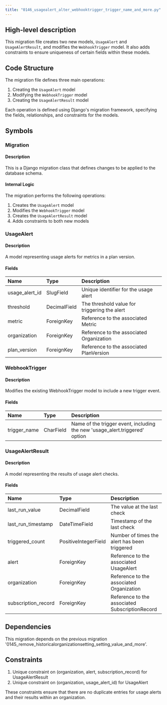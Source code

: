 ```yaml
---
title: "0146_usagealert_alter_webhooktrigger_trigger_name_and_more.py"
---
```


## High-level description
This migration file creates two new models, `UsageAlert` and `UsageAlertResult`, and modifies the `WebhookTrigger` model. It also adds constraints to ensure uniqueness of certain fields within these models.

## Code Structure
The migration file defines three main operations:
1. Creating the `UsageAlert` model
2. Modifying the `WebhookTrigger` model
3. Creating the `UsageAlertResult` model

Each operation is defined using Django's migration framework, specifying the fields, relationships, and constraints for the models.

## Symbols

### Migration
#### Description
This is a Django migration class that defines changes to be applied to the database schema.

#### Internal Logic
The migration performs the following operations:
1. Creates the `UsageAlert` model
2. Modifies the `WebhookTrigger` model
3. Creates the `UsageAlertResult` model
4. Adds constraints to both new models

### UsageAlert
#### Description
A model representing usage alerts for metrics in a plan version.

#### Fields
| Name | Type | Description |
|:-----|:-----|:------------|
| usage_alert_id | SlugField | Unique identifier for the usage alert |
| threshold | DecimalField | The threshold value for triggering the alert |
| metric | ForeignKey | Reference to the associated Metric |
| organization | ForeignKey | Reference to the associated Organization |
| plan_version | ForeignKey | Reference to the associated PlanVersion |

### WebhookTrigger
#### Description
Modifies the existing WebhookTrigger model to include a new trigger event.

#### Fields
| Name | Type | Description |
|:-----|:-----|:------------|
| trigger_name | CharField | Name of the trigger event, including the new 'usage_alert.triggered' option |

### UsageAlertResult
#### Description
A model representing the results of usage alert checks.

#### Fields
| Name | Type | Description |
|:-----|:-----|:------------|
| last_run_value | DecimalField | The value at the last check |
| last_run_timestamp | DateTimeField | Timestamp of the last check |
| triggered_count | PositiveIntegerField | Number of times the alert has been triggered |
| alert | ForeignKey | Reference to the associated UsageAlert |
| organization | ForeignKey | Reference to the associated Organization |
| subscription_record | ForeignKey | Reference to the associated SubscriptionRecord |

## Dependencies
This migration depends on the previous migration '0145_remove_historicalorganizationsetting_setting_value_and_more'.

## Constraints
1. Unique constraint on (organization, alert, subscription_record) for UsageAlertResult
2. Unique constraint on (organization, usage_alert_id) for UsageAlert

These constraints ensure that there are no duplicate entries for usage alerts and their results within an organization.